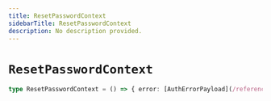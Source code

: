 ```yaml
---
title: ResetPasswordContext
sidebarTitle: ResetPasswordContext
description: No description provided.
---
```


# `ResetPasswordContext`

```ts
type ResetPasswordContext = () => { error: [AuthErrorPayload](/reference/javascript/nhost-js/types/auth-error-payload) | null }
```
